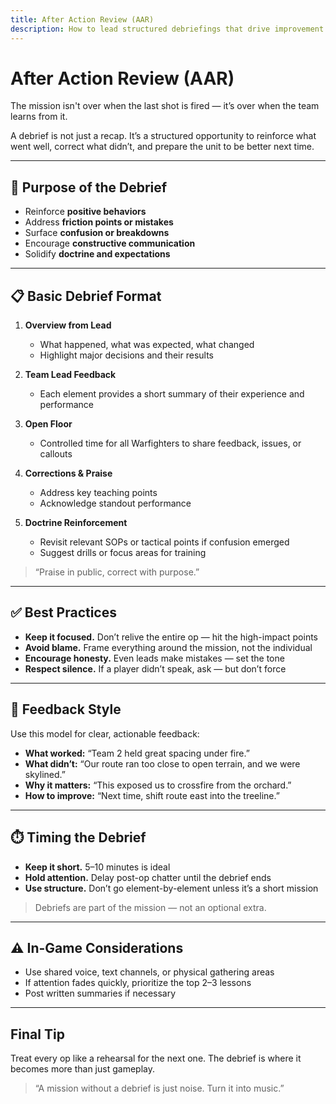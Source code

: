 ```yaml
---
title: After Action Review (AAR)
description: How to lead structured debriefings that drive improvement and reinforce SPECTRE doctrine.
---
```


# After Action Review (AAR)

The mission isn't over when the last shot is fired — it’s over when the team learns from it.

A debrief is not just a recap. It’s a structured opportunity to reinforce what went well, correct what didn’t, and prepare the unit to be better next time.

---

## 🎯 Purpose of the Debrief

- Reinforce **positive behaviors**
- Address **friction points or mistakes**
- Surface **confusion or breakdowns**
- Encourage **constructive communication**
- Solidify **doctrine and expectations**

---

## 📋 Basic Debrief Format

1. **Overview from Lead**

   - What happened, what was expected, what changed
   - Highlight major decisions and their results

2. **Team Lead Feedback**

   - Each element provides a short summary of their experience and performance

3. **Open Floor**

   - Controlled time for all Warfighters to share feedback, issues, or callouts

4. **Corrections & Praise**

   - Address key teaching points
   - Acknowledge standout performance

5. **Doctrine Reinforcement**
   - Revisit relevant SOPs or tactical points if confusion emerged
   - Suggest drills or focus areas for training

> “Praise in public, correct with purpose.”

---

## ✅ Best Practices

- **Keep it focused.** Don’t relive the entire op — hit the high-impact points
- **Avoid blame.** Frame everything around the mission, not the individual
- **Encourage honesty.** Even leads make mistakes — set the tone
- **Respect silence.** If a player didn’t speak, ask — but don’t force

---

## 🧠 Feedback Style

Use this model for clear, actionable feedback:

- **What worked:** “Team 2 held great spacing under fire.”
- **What didn’t:** “Our route ran too close to open terrain, and we were skylined.”
- **Why it matters:** “This exposed us to crossfire from the orchard.”
- **How to improve:** “Next time, shift route east into the treeline.”

---

## ⏱️ Timing the Debrief

- **Keep it short.** 5–10 minutes is ideal
- **Hold attention.** Delay post-op chatter until the debrief ends
- **Use structure.** Don’t go element-by-element unless it’s a short mission

> Debriefs are part of the mission — not an optional extra.

---

## ⚠️ In-Game Considerations

- Use shared voice, text channels, or physical gathering areas
- If attention fades quickly, prioritize the top 2–3 lessons
- Post written summaries if necessary

---

## Final Tip

Treat every op like a rehearsal for the next one. The debrief is where it becomes more than just gameplay.

> “A mission without a debrief is just noise. Turn it into music.”
